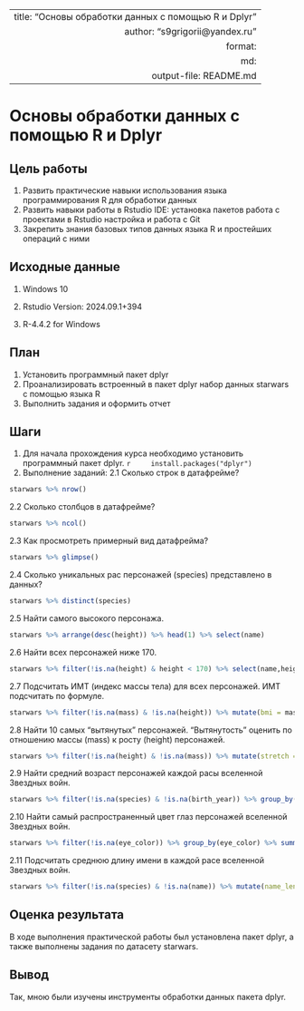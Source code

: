 
---
 title: "Основы обработки данных с помощью R и Dplyr"
 author: "s9grigorii@yandex.ru"
 format: 
   md:
     output-file: README.md
---

# Основы обработки данных с помощью R и Dplyr
 
 
## Цель работы 
 
  1. Развить практические навыки использования языка программирования R для
обработки данных
  2. Развить навыки работы в Rstudio IDE:
      установка пакетов
      работа с проектами в Rstudio
      настройка и работа с Git
  3. Закрепить знания базовых типов данных языка R и простейших операций с ними
  
## Исходные данные 
 
1.  Windows 10

2.  Rstudio Version: 2024.09.1+394

3.  R-4.4.2 for Windows

## План

1. Установить программный пакет dplyr
2. Проанализировать встроенный в пакет dplyr набор данных starwars с помощью языка R
3. Выполнить задания и оформить отчет
 
## Шаги

1.  Для начала прохождения курса необходимо установить программный пакет dplyr.
    ```{r}         
    install.packages("dplyr")
    ```
2. Выполнение заданий:
2.1 Сколько строк в датафрейме?
```{r}
starwars %>% nrow()
```
2.2 Сколько столбцов в датафрейме?
```{r}
starwars %>% ncol()
```
2.3 Как просмотреть примерный вид датафрейма?
```{r}
starwars %>% glimpse()
```
  2.4 Сколько уникальных рас персонажей (species) представлено в данных?
```{r}
starwars %>% distinct(species)
```
2.5 Найти самого высокого персонажа.
```{r}
starwars %>% arrange(desc(height)) %>% head(1) %>% select(name)
```
2.6 Найти всех персонажей ниже 170.
```{r}
starwars %>% filter(!is.na(height) & height < 170) %>% select(name,height)
```
2.7 Подсчитать ИМТ (индекс массы тела) для всех персонажей. ИМТ подсчитать по формуле.
```{r}
starwars %>% filter(!is.na(mass) & !is.na(height)) %>% mutate(bmi = mass / (height/100)^2) %>% select(name,bmi)
```
2.8 Найти 10 самых “вытянутых” персонажей. “Вытянутость” оценить по отношению массы (mass) к росту (height) персонажей.
```{r}
starwars %>% filter(!is.na(height) & !is.na(mass)) %>% mutate(stretch = mass / height) %>% arrange(desc(stretch)) %>% slice(1:10) %>% select(name,stretch)
```
2.9 Найти средний возраст персонажей каждой расы вселенной Звездных войн.
```{r}
starwars %>% filter(!is.na(species) & !is.na(birth_year)) %>% group_by(species) %>% summarise(average_age = mean(birth_year, na.rm = TRUE))
```
2.10 Найти самый распространенный цвет глаз персонажей вселенной Звездных войн.
```{r}
starwars %>% filter(!is.na(eye_color)) %>% group_by(eye_color) %>% summarise(count = n()) %>% arrange(desc(count)) %>% slice(1)
```
2.11 Подсчитать среднюю длину имени в каждой расе вселенной Звездных войн.
```{r}
starwars %>% filter(!is.na(species) & !is.na(name)) %>% mutate(name_length = nchar(name)) %>% group_by(species) %>% summarise(len = mean(name_length, na.rm = TRUE))
```
    
## Оценка результата
  
В ходе выполнения практической работы был установлена пакет dplyr, а также выполнены задания по датасету starwars.
 
## Вывод 

Так, мною были изучены инструменты обработки данных пакета dplyr.
 
